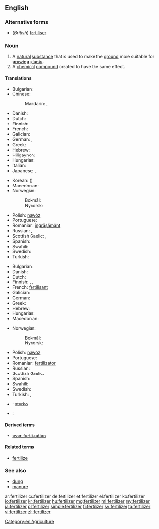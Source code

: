 ==English==

===Alternative forms===
* (''British'') [[fertiliser]]

===Noun===
{{en-noun|s|-}}

# A [[natural]] [[substance]] that is used to make the [[ground]] more suitable for [[grow]]ing [[plant]]s.
# A [[chemical]] [[compound]] created to have the same effect.

====Translations====
{{trans-top|a natural substance that is used to make the ground more suitable for growing plants}}
* Bulgarian: {{t-|bg|тор|m|sc=Cyrl}}
* Chinese:
*: Mandarin: {{t|cmn|肥料|tr=féiliào|sc=Hani}}, {{t|cmn|化肥|tr=huàféi|sc=Hani}}
* Danish: {{t-|da|gødning|c}}
* Dutch: {{t+|nl|mest|m}}
* Finnish: {{t+|fi|lannoite}}
* French: {{t+|fr|fertilisant}}
* Galician: {{t|gl|fertilizante|m}}
* German: {{t+|de|Dünger|m}}, {{t-|de|Düngemittel|n}}
* Greek: {{t+|el|λίπασμα|n|tr=lípasma|sc=Grek}}
* Hebrew: {{t+|he|דשן|m|tr=deshen}}
* Hiligaynon: {{tø|hil|abono|alt=abóno}}
* Hungarian: {{t+|hu|trágya}}
* Italian: {{t+|it|fertilizzante}}
* Japanese: {{t+|ja|肥料|tr=ひりょう, hiryō|sc=Jpan}}, {{t+|ja|肥|tr=こえ, koe|sc=Jpan}}
{{trans-mid}}
* Korean: {{t+|ko|비료|tr=biryo|sc=Kore}} ({{t+|ko|肥料|sc=Kore}})
* Macedonian: {{t-|mk|ѓубриво|n|tr=ǵúbrivo}}
* Norwegian:
*: Bokmål: {{t-|nb|gjødsel|m|f}}
*: Nynorsk: {{t-|nn|gjødsel|f}}
* Polish: [[nawóz]] {{m}}
* Portuguese: {{t+|pt|fertilizante|m}}
* Romanian: [[îngrășământ]] {{n}}
* Russian: {{t+|ru|удобрение|n|tr=udobrénije|sc=Cyrl}}, {{t+|ru|навоз|m|tr=navóz|sc=Cyrl}}
* Scottish Gaelic: {{t-|gd|leasachadh|m}}, {{t-|gd|todhar|m}}
* Spanish: {{t-|es|abono orgánico|m}}
* Swahili: {{t+|sw|mbolea}}
* Swedish: {{t+|sv|gödsel|c}}
* Turkish: {{t+|tr|gübre}}
{{trans-bottom}}

{{trans-top|a chemical compound created to have the same effect.}}
* Bulgarian: {{t-|bg|изкуствен тор|m|sc=Cyrl}}
* Danish: {{t-|da|kunstgødning|c}}
* Dutch: {{t+|nl|kunstmest|m}}
* Finnish: {{t+|fi|lannoite}}, {{t-|fi|apulanta}}, {{t-|fi|keinolannoite}}
* French: [[fertilisant]]
* Galician: {{t|gl|fertilizante|m}}
* German: {{t-|de|Handelsdünger|m}}
* Greek: {{t+|el|λίπασμα|n|tr=lípasma|sc=Grek}}
* Hebrew: {{t+|he|דשן|m|tr=deshen}}
* Hungarian: {{t+|hu|táptalaj}}
* Macedonian: {{t-|mk|вештачко ѓубриво|n|tr=véštačko ǵúbrivo}}
{{trans-mid}}
* Norwegian:
*: Bokmål: {{t-|nb|kunstgjødsel|m|f}}
*: Nynorsk: {{t-|nn|kunstgjødsel|f}}
* Polish: [[nawóz]] {{m}}
* Portuguese: {{t+|pt|fertilizante|m}}
* Romanian: [[fertilizator]] {{n}}
* Russian: {{t+|ru|удобрение|n|tr=udobrénije|sc=Cyrl}}
* Scottish Gaelic: {{t-|gd|leasachadh|m}}
* Spanish: {{t-|es|fertilizante|m}}
* Swahili: {{t+|sw|mbolea}}
* Swedish: {{t-|sv|konstgödsel|c}}
* Turkish: {{t-|tr|yapay gübre}},  {{t+|tr|suni gübre}}
{{trans-bottom}}
{{checktrans-top}}
* {{ttbc|eo}}: [[sterko]]
* {{ttbc|fr}}: {{t+|fr|engrais|m}}
{{trans-bottom}}

====Derived terms====
* [[over-fertilization]]

====Related terms====
* [[fertilize]]

===See also===
* [[dung]]
* [[manure]]

[[Category:en:Agriculture]]

[[ar:fertilizer]]
[[cs:fertilizer]]
[[de:fertilizer]]
[[et:fertilizer]]
[[el:fertilizer]]
[[ko:fertilizer]]
[[io:fertilizer]]
[[kn:fertilizer]]
[[hu:fertilizer]]
[[mg:fertilizer]]
[[ml:fertilizer]]
[[my:fertilizer]]
[[ja:fertilizer]]
[[pl:fertilizer]]
[[simple:fertilizer]]
[[fi:fertilizer]]
[[sv:fertilizer]]
[[ta:fertilizer]]
[[vi:fertilizer]]
[[zh:fertilizer]]